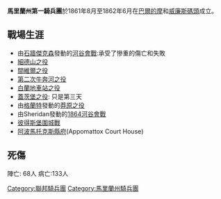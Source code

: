 '''馬里蘭州第一騎兵團'''於1861年8月至1862年6月在[[巴爾的摩|巴爾的摩]]和[[威廉斯碼頭|威廉斯碼頭]]成立。

==戰場生涯==
*由[[石牆傑克森|石牆傑克森]]發動的[[河谷會戰|河谷會戰]]:承受了慘重的傷亡和失敗
*[[細德山之役|細德山之役]]
*[[間維爾之役|間維爾之役]]
*[[第二次牛奔河之役|第二次牛奔河之役]]
*[[白蘭地車站之役|白蘭地車站之役]]
*[[蓋茨堡之役|蓋茨堡之役]]: 只是第三天
*由[[格蘭特|格蘭特]]發動的[[莽原之役|莽原之役]]
*由Sheridan發動的[[1864河谷會戰|1864河谷會戰]]
*[[彼得斯堡圍城戰|彼得斯堡圍城戰]]
*[[阿波馬托克斯縣府|阿波馬托克斯縣府]](Appomattox Court House)

==死傷==
陣亡: 68人
病亡:133人

[[Category:聯邦騎兵團|Category:聯邦騎兵團]]
[[Category:馬里蘭州騎兵團|Category:馬里蘭州騎兵團]]